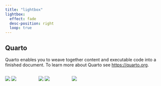 ```yaml
---
title: "lightbox"
lightbox: 
  effect: fade
  desc-position: right
  loop: true
---
```


## Quarto

Quarto enables you to weave together content and executable code into a finished document. To learn more about Quarto see <https://quarto.org>.

::: columns
::: {.column width="33%"}

![](images/nwa.png){.lightbox group="my-gallery" description="Sounds from different
cetacean species vary enormously, what is less known is that the same species
can sound different in different parts of the world. <br><br>
Some detectors have region specific configurations to optimise their performance
with different populations"}
![](images/whistles.png){.lightbox group="my-gallery" description="The PAMGuard whistle
detector automatically picks out the contours of tonal sounds such as dolphin whistles. <br><br>Although it was originally used for these higher frequency sounds, it can also
be used to detect tonal sounds from larger baleen whale species. "}


:::
::: {.column width="33%"}
![](images/Click_detector_screenshot.png){.lightbox group="my-gallery" 
description="The PAMGuard click detector was one of the first detectors to be developed
for PAMGuard and is used to detect transient signals, primarily from odontocete species such as sperm whales, beaked whales and harbour porpoises.<br><br>
More recently, we've been experimenting with detecting with detecting low frequency pulses, such as 40Hz
calls from fin whales using the click detector on a low frequency data stream."}
![](images/SpermWhaleTails.png){.lightbox group="my-gallery" description="When these sperm whale dive
they may be submerged for up to an hour and will not be visible to observers.<br><br>However, sperm
whales are highly vocal and PAMGuard can detect their sounds several miles away. This enables 
scientists can track them and be close by when they do return to the surface"}

:::
::: {.column width="33%"}


![](images/Datamap_screenshot.png){.lightbox group="my-gallery" description="An important aspect of PAMGuard is the ability for users to explore processed data. PAMGuard allows users to visualise data at multiple different times scales, from inspecting individual waveforms microseconds long to datagrams showing detector output or soundscape metrics over days, weeks or even years.<br><br>The PAMGuard data map provides an overview of the entire processed dataset over days, weeks and even years."}
:::
::: {.column width="30%"}


:::
::: {.column width="30%"}


:::
:::